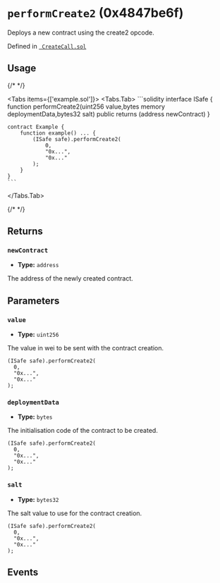 


# `performCreate2` (0x4847be6f)



Deploys a new contract using the create2 opcode.




Defined in [` CreateCall.sol`](https://github.com/safe-global/safe-smart-account/tree/v1.4.1/contracts/libraries/CreateCall.sol#L21)


## Usage

{/* <!-- vale off --> */}

<Tabs items={['example.sol']}>
  <Tabs.Tab>
    ```solidity
    interface ISafe {
        function performCreate2(uint256 value,bytes memory deploymentData,bytes32 salt) public returns (address newContract)
    }

    contract Example {
        function example() ... {
            (ISafe safe).performCreate2(
                0,
                "0x...",
                "0x..."
            );
        }
    }
    ```
  </Tabs.Tab>
</Tabs>

{/* <!-- vale on --> */}

## Returns

### `newContract`

  - **Type:** `address`

  The address of the newly created contract.




## Parameters

### `value`

  - **Type:** `uint256`

  The value in wei to be sent with the contract creation.

  ```solidity focus=2
  (ISafe safe).performCreate2(
    0,
    "0x...",
    "0x..."
  );
  ```


### `deploymentData`

  - **Type:** `bytes`

  The initialisation code of the contract to be created.

  ```solidity focus=3
  (ISafe safe).performCreate2(
    0,
    "0x...",
    "0x..."
  );
  ```


### `salt`

  - **Type:** `bytes32`

  The salt value to use for the contract creation.

  ```solidity focus=4
  (ISafe safe).performCreate2(
    0,
    "0x...",
    "0x..."
  );
  ```




## Events

<ContractCreation />

